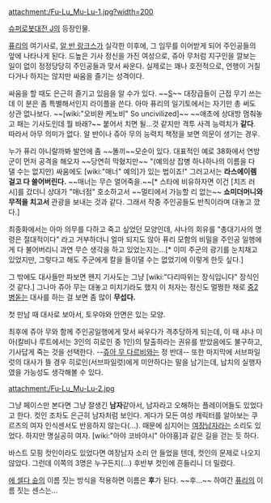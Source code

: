 attachment:/Fu-Lu_Mu-Lu-1.jpg?width=200

[[슈퍼로봇대전 J]]의 등장인물.

[[퓨리]]의 여기사로, [[알 반 랑크스]]가 실각한 이후에, 그 임무를 이어받게 되어 주인공들의 앞에 나타나게 된다. 드높은 기사 정신을 가진 여성으로, 쥬아 무처럼 지구인을 깔보는 일이 없이 정정당당히 주인공들과 맞서 싸운다. 실제로는 꽤나 호전적으로, 언행이 거칠다거나 하지는 않지만 싸움을 즐기는 성격이다. 

싸움을 할 때도 은근히 즐기고 있음을 알 수가 있다. ~~[[S]]~~ 대장급들이 근접 무기 쓰는데 이 분은 좀 특별해서인지 라이플을 쓴다. 아마 퓨리의 일기토에서는 자기만 총 써도 상관 없나보다. ~~[wiki:"오비완 케노비" So uncivilized]~~  ~~애초에 상대방 멈춰놓고 패는 기사도인데 뭘 바래?~~
붙어서 치면 될...것 같지만 격투 사격 능력치가 '''같다'''. 따라서 아무 의미가 없다. 
알 반이나 쥬아 무의 능력치 책정을 보면 의문이 생기는 경우.

누가 퓨리 아니랄까봐 발언에 좀 ~~똘끼~~모순이 있다.  대표적인 예로 38화에서 연방군이 먼저 공격을 해오자 ~~당연히 막혔지만~~ "(예의상 잡병 하나하나의 이름을 다 댈 수는 없지만) 싸움에도 [wiki:"매너" 예의]가 있는 법이죠!"
그러고서는 '''라스에이렘 걸고 다 쓸어버린다.''' ~~매너는 무슨 얼어죽을.~~[* 스타에 비유하자면 이건 [치즈 러시]를 갔더니 상대가 "매너점" 호소하고서 ~~멀티에서 가능할 리 없는~~ '''쇼미더머니와 무적을 치고서''' 관광을 보내는 것과 같다. 그래서 작중 주인공들도 반칙이라며 대놓고 깠다.] 

최종화에서는 아마 의무를 다하고 죽고 싶었던 모양인데, 샤나의 회유를 "총대기사의 명령은 절대적이다" 라고 거부하더니 얼마 되지도 않아 퓨리 모함의 비밀을 주인공 일행에게 다 불어버리니 과연 무슨 생각을 하고 있었는지는...[* 이미 주군의 광기를 눈치채고 있었지만, 그렇다고 해도 주군에게 칼을 들이댈 수는 없었기에 이렇게 한듯 싶다.]

그 밖에도 대사들만 파보면 왠지 기사도는 그냥 [wiki:"다리따위는 장식입니다" 장식인 것 같다.] 그나마 쥬아 무는 대놓고 미치기라도 했지 이 처자는 정신도 멀쩡한 채로 [[중2병]]돋는 대사를 하는 걸 보면 좀 많이 '''무섭다.''' 

첫 만남 때 대사로 보아서, 토우야와 안면은 있는 모양.

최후에 쥬아 무와 함께 주인공일행에게 맞서 싸우다가 격추당하게 되는데, 이 때 샤나 미아(칼비나 루트에서는 3인의 히로인 중 1인)의 탈출하라는 권유를 받았음에도 불구하고, 기사답게 죽는 것을 선택한다. --[[쥬아 무 다르비]]와는 정 반대-- 또한 마지막에 서브파일럿의 대사가 뜰 경우 히로인(서브파일럿)에게 미안하다는 말을 남기는데, 납치의 실행자였을 가능성도 생각해볼 수 있다.

attachment:/Fu-Lu_Mu-Lu-2.jpg

그냥 페이스만 본다면 그냥 잘생긴 '''남자'''같아서, 남자라고 오해하는 플레이어들도 있었다고 한다. 컷인 조차도 은근히 남자처럼 보인다. 게다가 모든 여성 캐릭터를 알아보는 쿠르츠의 여자 인식센서도 반응하지 않는다(...). 때문에 심지어는 [[여장남자]]라는 소리도 있었다. 하지만 명실공히 여자. [wiki:"아야 코바야시" 아야횽]과 같은 길을 걷는 듯 하다.

바스트 모핑 컷인이라도 있었다면 여장남자 소리 안 들었을 텐데, 컷인의 문제로 나오지 않았다. 그런데 이쪽의 3명은 누구든지(…) 후반부 컷인에 흔들리니 더 밀렸다.

[[에 셀다 슌]]의 이름 짓는 방식을 적용하면 이름은 '''후'''가 된다. ~~후...~~ 하여간 [[퓨리]]의 이름 짓는 센스는... 
